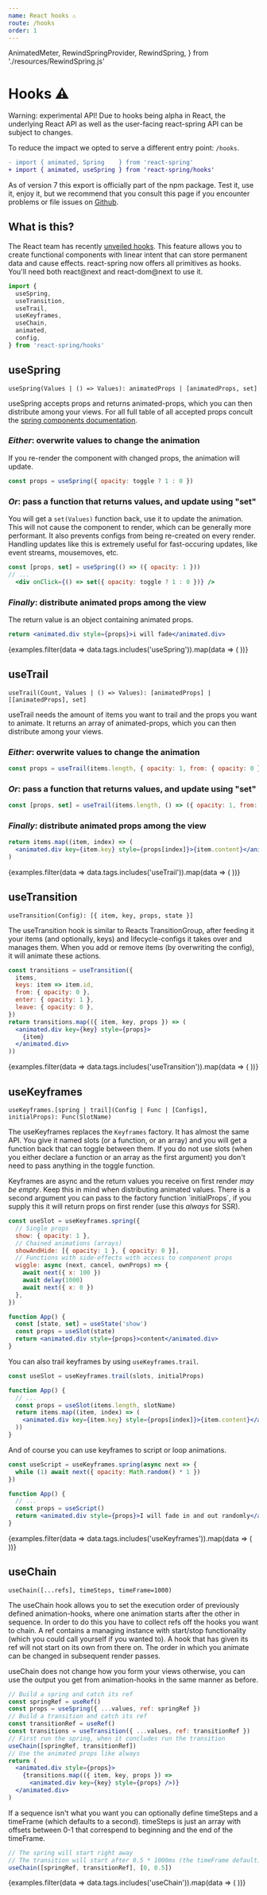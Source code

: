 ```yaml
---
name: React hooks ⚠️
route: /hooks
order: 1
---
```


  AnimatedMeter,
  RewindSpringProvider,
  RewindSpring,
} from './resources/RewindSpring.js'

# Hooks ⚠️

<p>
  <span className="highlight">Warning: experimental API!</span> Due to hooks being alpha in React, the underlying React API as well as the user-facing react-spring API can be subject to changes.
</p>

To reduce the impact we opted to serve a different entry point: `/hooks`.

```diff
- import { animated, Spring    } from 'react-spring'
+ import { animated, useSpring } from 'react-spring/hooks'
```

As of version 7 this export is officially part of the npm package. Test it, use it, enjoy it, but we recommend that you consult this page if you encounter problems or file issues on [Github](https://github.com/drcmda/react-spring/issues).

## What is this?

<p>
  The React team has recently <a href="https://conf.reactjs.org">unveiled hooks</a>. This feature allows you to create functional components with linear intent that can store permanent data and cause effects. react-spring now offers all primitives as hooks. You'll need both react@next and react-dom@next to use it.
</p>

```jsx
import {
  useSpring,
  useTransition,
  useTrail,
  useKeyframes,
  useChain,
  animated,
  config,
} from 'react-spring/hooks'
```

## useSpring

 `useSpring(Values | () => Values): animatedProps | [animatedProps, set]`

<p>
 useSpring accepts props and returns animated-props, which you can then distribute among your views. For all full table of all accepted props concult the <a href="/spring">spring components documentation</a>.
</p>


<h3>
  <span className="highlight"><i>Either</i>: overwrite values</span> to change the animation
</h3>

If you re-render the component with changed props, the animation will update.

```jsx
const props = useSpring({ opacity: toggle ? 1 : 0 })
```

<h3>
  <span className="highlight"><i>Or</i>: pass a function</span> that returns values, and update using "set"
</h3>

You will get a `set(Values)` function back, use it to update the animation. This will not cause the component to render, which can be generally more performant. It also prevents configs from being re-created on every render. Handling updates like this is extremely useful for fast-occuring updates, like event streams, mousemoves, etc.

```jsx
const [props, set] = useSpring(() => ({ opacity: 1 }))
// ...
  <div onClick={() => set({ opacity: toggle ? 1 : 0 })} />
```

<h3>
  <span className="highlight"><i>Finally</i>: distribute animated props</span> among the view
</h3>

The return value is an object containing animated props. 

```jsx
return <animated.div style={props}>i will fade</animated.div>
```

<DemoGrid padding={0}>
  {examples.filter(data => data.tags.includes('useSpring')).map(data => (
    <Demo
      key={data.name}
      {...data}
      import={import('../examples/demos/' + data.name)}
    />
  ))}
</DemoGrid>

## useTrail

 `useTrail(Count, Values | () => Values): [animatedProps] | [[animatedProps], set]`

<p>
 useTrail needs the amount of items you want to trail and the props you want to animate. It returns an array of animated-props, which you can then distribute among your views.
</p>

<h3>
  <span className="highlight"><i>Either</i>: overwrite values</span> to change the animation
</h3>

```jsx
const props = useTrail(items.length, { opacity: 1, from: { opacity: 0 } })
```

<h3>
  <span className="highlight"><i>Or</i>: pass a function</span> that returns values, and update using "set"
</h3>

```jsx
const [props, set] = useTrail(items.length, () => ({ opacity: 1, from: { opacity: 0 } }))
```

<h3>
  <span className="highlight"><i>Finally</i>: distribute animated props</span> among the view
</h3>

```jsx
return items.map((item, index) => (
  <animated.div key={item.key} style={props[index]}>{item.content}</animated.div>
)
```

<DemoGrid padding={0}>
  {examples.filter(data => data.tags.includes('useTrail')).map(data => (
    <Demo
      key={data.name}
      {...data}
      import={import('../examples/demos/' + data.name)}
    />
  ))}
</DemoGrid>

## useTransition

 `useTransition(Config): [{ item, key, props, state }]`

The useTransition hook is similar to Reacts TransitionGroup, after feeding it your items (and optionally, keys) and lifecycle-configs it takes over and manages them. When you add or remove items (by overwriting the config), it will animate these actions.

```jsx
const transitions = useTransition({
  items,
  keys: item => item.id,
  from: { opacity: 0 },
  enter: { opacity: 1 },
  leave: { opacity: 0 },
})
return transitions.map(({ item, key, props }) => (
  <animated.div key={key} style={props}>
    {item}
  </animated.div>
))
```

<DemoGrid padding={0}>
  {examples.filter(data => data.tags.includes('useTransition')).map(data => (
    <Demo
      key={data.name}
      {...data}
      import={import('../examples/demos/' + data.name)}
    />
  ))}
</DemoGrid>

## useKeyframes

 `useKeyframes.[spring | trail](Config | Func | [Configs], initialProps): Func(SlotName)`

The useKeyframes replaces the `Keyframes` factory. It has almost the same API. You give it named slots (or a function, or an array) and you will get a function back that can toggle between them. If you do not use slots (when you either declare a function or an array as the first argument) you don't need to pass anything in the toggle function.

<p>
  <span className="highlight">Keyframes are async</span> and the return values you receive on first render <i>may be empty</i>. Keep this in mind when distributing animated values. There is a second argument you can pass to the factory function `initialProps`, if you supply this it will return props on first render (use this <i>always</i> for SSR). 
</p>

```jsx
const useSlot = useKeyframes.spring({
  // Single props
  show: { opacity: 1 },
  // Chained animations (arrays)
  showAndHide: [{ opacity: 1 }, { opacity: 0 }],
  // Functions with side-effects with access to component props
  wiggle: async (next, cancel, ownProps) => {
    await next({ x: 100 })
    await delay(1000)
    await next({ x: 0 })
  },
})

function App() {
  const [state, set] = useState('show')
  const props = useSlot(state)
  return <animated.div style={props}>content</animated.div>
}
```

You can also trail keyframes by using `useKeyframes.trail`.

```jsx
const useSlot = useKeyframes.trail(slots, initialProps)

function App() {
  // ...
  const props = useSlot(items.length, slotName)
  return items.map((item, index) => (
    <animated.div key={item.key} style={props[index]}>{item.content}</animated.div>
  ))
}
```

And of course you can use keyframes to script or loop animations.

```jsx
const useScript = useKeyframes.spring(async next => {
  while (1) await next({ opacity: Math.random() * 1 })
})

function App() {
  // ...
  const props = useScript()
  return <animated.div style={props}>I will fade in and out randomly</animated.div>
}
```

<DemoGrid padding={0}>
  {examples.filter(data => data.tags.includes('useKeyframes')).map(data => (
    <Demo
      key={data.name}
      {...data}
      import={import('../examples/demos/' + data.name)}
    />
  ))}
</DemoGrid>

## useChain

 `useChain([...refs], timeSteps, timeFrame=1000)`

The useChain hook allows you to set the execution order of previously defined animation-hooks, where one animation starts after the other in sequence. In order to do this you have to collect refs off the hooks you want to chain. A ref contains a managing instance with start/stop functionality (which you could call yourself if you wanted to). A hook that has given its ref will not start on its own from there on. The order in which you animate can be changed in subsequent render passes. 

useChain does not change how you form your views otherwise, you can use the output you get from animation-hooks in the same manner as before.


```jsx
// Build a spring and catch its ref
const springRef = useRef()
const props = useSpring({ ...values, ref: springRef })
// Build a transition and catch its ref
const transitionRef = useRef()
const transitions = useTransition({ ...values, ref: transitionRef })
// First run the spring, when it concludes run the transition
useChain([springRef, transitionRef])
// Use the animated props like always
return (
  <animated.div style={props}>
    {transitions.map(({ item, key, props }) =>
      <animated.div key={key} style={props} />)}
  </animated.div>
)
```

If a sequence isn't what you want you can optionally define timeSteps and a timeFrame (which defaults to a second). timeSteps is just an array with offsets between 0-1 that correspend to beginning and the end of the timeFrame.

```jsx
// The spring will start right away
// The transition will start after 0.5 * 1000ms (the timeFrame default) = 500ms
useChain([springRef, transitionRef], [0, 0.5])
```

<DemoGrid padding={0}>
  {examples.filter(data => data.tags.includes('useChain')).map(data => (
    <Demo
      key={data.name}
      {...data}
      import={import('../examples/demos/' + data.name)}
    />
  ))}
</DemoGrid>
